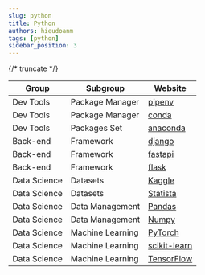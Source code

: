 ```yaml
---
slug: python
title: Python
authors: hieudoanm
tags: [python]
sidebar_position: 3
---
```


{/* truncate */}

| Group        | Subgroup         | Website                      |
| ------------ | ---------------- | ---------------------------- |
| Dev Tools    | Package Manager  | [pipenv][pipenv]             |
| Dev Tools    | Package Manager  | [conda][conda]               |
| Dev Tools    | Packages Set     | [anaconda][anaconda]         |
| Back-end     | Framework        | [django][django]             |
| Back-end     | Framework        | [fastapi][fastapi]           |
| Back-end     | Framework        | [flask][flask]               |
| Data Science | Datasets         | [Kaggle][kaggle]             |
| Data Science | Datasets         | [Statista][statista]         |
| Data Science | Data Management  | [Pandas][pandas]             |
| Data Science | Data Management  | [Numpy][numpy]               |
| Data Science | Machine Learning | [PyTorch][pytorch]           |
| Data Science | Machine Learning | [scikit-learn][scikit-learn] |
| Data Science | Machine Learning | [TensorFlow][tensorflow]     |

[anaconda]: https://www.anaconda.com
[conda]: https://docs.conda.io
[django]: https://www.djangoproject.com/
[fastapi]: https://fastapi.tiangolo.com/
[flask]: https://flask.palletsprojects.com/en/3.0.x/
[kaggle]: https://www.kaggle.com/
[numpy]: https://numpy.org/
[pandas]: https://pandas.pydata.org/
[pipenv]: https://pipenv.pypa.io/en/latest/
[pytorch]: https://pytorch.org/
[scikit-learn]: https://scikit-learn.org/stable
[statista]: https://www.statista.com
[tensorflow]: https://www.tensorflow.org/
